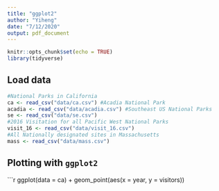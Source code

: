 ```yaml
---
title: "ggplot2"
author: "Yiheng"
date: "7/12/2020"
output: pdf_document
---
```


```r
knitr::opts_chunk$set(echo = TRUE)
library(tidyverse)
```

## Load data
```r
#National Parks in California
ca <- read_csv("data/ca.csv") #Acadia National Park
acadia <- read_csv("data/acadia.csv") #Southeast US National Parks
se <- read_csv("data/se.csv")
#2016 Visitation for all Pacific West National Parks
visit_16 <- read_csv("data/visit_16.csv")
#All Nationally designated sites in Massachusetts
mass <- read_csv("data/mass.csv")
```
## Plotting with `ggplot2`
```r
ggplot(data = ca) +
  geom_point(aes(x = year, y = visitors))
  

